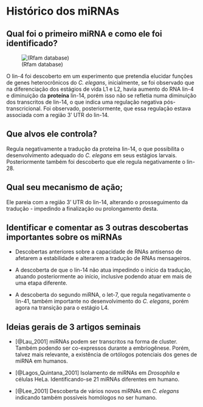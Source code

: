 # Histórico dos miRNAs

## Qual foi o primeiro miRNA e como ele foi identificado?

![(Rfam database)](./pics/lin4.jpg)

O lin-4 foi descoberto em um experimento que pretendia elucidar funções de genes heterocrônicos do *C. elegans*, inicialmente, se foi observado que na diferenciação dos estágios de vida L1 e L2, havia aumento do RNA lin-4 e diminuição da **proteína** lin-14, porém isso não se refletia numa diminuição dos transcritos de lin-14, o que indica uma regulação negativa pós-transcricional. Foi observado, posteriormente, que essa regulação estava associada com a região 3' UTR do lin-14.

## Que alvos ele controla?

Regula negativamente a tradução da proteína lin-14, o que possibilita o desenvolvimento adequado do *C. elegans* em seus estágios larvais. Posteriormente também foi descoberto que ele regula negativamente o lin-28.

## Qual seu mecanismo de ação;

Ele pareia com a região 3' UTR do lin-14, alterando o prosseguimento da tradução - impedindo a finalização ou prolongamento desta.

## Identificar e comentar as 3 outras descobertas importantes sobre os miRNAs

* Descobertas anteriores sobre a capacidade de RNAs antisenso de afetarem a estabilidade e alterarem a tradução de RNAs mensageiros.

* A descoberta de que o lin-14 não atua impedindo o início da tradução, atuando posteriormente ao início, inclusive podendo atuar em mais de uma etapa diferente.

* A descoberta do segundo miRNA, o let-7, que regula negativamente o lin-41, também importante no desenvolvimento do *C. elegans*, porém agora na transição para o estágio L4.


## Ideias gerais de 3 artigos seminais

* [@Lau_2001] miRNAs podem ser transcritos na forma de cluster. Também podendo ser co-expressos durante a embriogênese. Porém, talvez mais relevante, a existência de ortólogos potenciais dos genes de miRNA em humanos.

* [@Lagos_Quintana_2001] Isolamento de miRNAs em *Drosophila* e células HeLa. Identificando-se 21 miRNAs diferentes em humano.

* [@Lee_2001] Descoberta de vários novos miRNAs em *C. elegans* indicando também possíveis homólogos no ser humano.